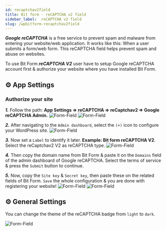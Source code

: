 ```yaml
---
id: recaptchav2field
title: Bit form - reCAPTCHA v2 field
sidebar_label:  reCAPTCHA v2 field
slug: /wpbitform-recaptchav2field
---
```


***Google reCAPTCHA*** is a free service to prevent spam and malware from entering your website/web application. It works like this: When a user submits a form/web form. This reCAPTCHA  field helps prevent spam and abuse on websites. 

To use Bit Form ***reCAPTCHA V2*** user have to setup  Google reCAPTCHA account first & authorize your website where you have installed Bit Form.

## ⚙ App Settings 

###  Authorize your site

***1.*** Follow the path: **App Settings => reCAPTCHA => reCaptchav2 => Google reCAPTCHA Admin.**
<Image
  src="Field-Types/reCAPTCHA1-Bit-Form"
  alt="Form-Field"
  w="1900"
  h="300"
/>
<Image
  src="Field-Types/reCAPTCHA2-Bit-Form"
  alt="Form-Field"
  w="1200"
  h="300"
/>

***2.*** After navigating to the `Admin dashboard`, select the `(+)` icon to configure your WordPress site.
<Image
  src="Field-Types/reCAPTCHA3-Bit-Form"
  alt="Form-Field"
  w="1900"
  h="300"
/>

***3.*** Now set a `Label` to identify it later. **Example: Bit form reCAPTCHA V2**. Select the reCaptchav2 V2 as reCAPTCHA type.
<Image
  src="Field-Types/reCAPTCHA4-Bit-Form"
  alt="Form-Field"
  w="1900"
  h="350"
/>

***4.*** Then copy the domain name from Bit Form & paste it on the `Domains` field of the admin dashboard of Google reCAPTCHA. Select the terms of service & press the `Submit` button to continue.

***5.*** Now, copy the `Site key` & `Secret key`, then paste these on the related fields of Bit Form. `Save` the whole configuration & you are done with registering your website!
<Image
  src="Field-Types/reCAPTCHA5-Bit-Form"
  alt="Form-Field"
  w="1900"
  h="320"
/>
<Image
  src="Field-Types/reCAPTCHA6-Bit-Form"
  alt="Form-Field"
  w="1900"
  h="300"
/>

## ⚙ General Settings 
You can change the theme of the reCAPTCHA badge from `light` to `dark`.

<Image
  src="Field-Types/reCAPTCHA_General-settings-Bit-Form"
  alt="Form-Field"
  w="1918"
  h="230"
/>


